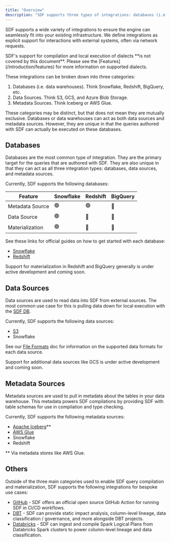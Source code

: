 ```yaml
---
title: "Overview"
description: "SDF supports three types of integrations: databases (i.e. data warehouses), data source, and metadata sources."
---
```


SDF supports a wide variety of integrations to ensure the engine can seamlessly fit into your existing infrastructure. 
We define integrations as explicit support for interactions with external systems, often via network requests.

<Note>
  SDF's support for compilation and local execution of dialects **is not covered by this document**. Please see the [Features](/introduction/features) for more information on supported dialects.
</Note>

These integrations can be broken down into three categories: 

1. Databases (i.e. data warehouses). Think Snowflake, Redshift, BigQuery, etc. 
2. Data Sources. Think S3, GCS, and Azure Blob Storage.
3. Metadata Sources. Think Iceberg or AWS Glue. 

<Info>
  These categories may be distinct, but that does not mean they are mutually exclusive. Databases or data warehouses can act as both data sources and metadata sources. 
  However, they are unique in that the queries authored with SDF can actually be executed on these databases.
</Info>

## Databases

Databases are the most common type of integration. They are the primary target for the queries that are authored with SDF. 
They are also unique in that they can act as all three integration types: databases, data sources, and metadata sources.

Currently, SDF supports the following databases:

| Feature | Snowflake | Redshift | BigQuery |
| ------- | -------- | ---------| -------- |
| Metadata Source | 🟢 | 🟢 | 🔴 |
| Data Source | 🟢 | 🔴 | 🔴 |
| Materialization | 🟢  | 🔴 | 🔴 |

See these links for official guides on how to get started with each database:
- [Snowflake](/integrations/snowflake/getting-started)
- [Redshift](/integrations/redshift/getting-started)

Support for materialization in Redshift and BigQuery generally is under active development and coming soon. 

## Data Sources

Data sources are used to read data into SDF from external sources. The most common use case for this is pulling data down for 
local execution with the [SDF DB](/database/introduction). 

Currently, SDF supports the following data sources:
- [S3](https://aws.amazon.com/s3/)
- Snowflake

See our [File Formats](/database/file-formats) doc for information on the supported data formats for each data source.

Support for additional data sources like GCS is under active development and coming soon.

## Metadata Sources

Metadata sources are used to pull in metadata about the tables in your data warehouse. This metadata powers SDF compilations by providing
SDF with table schemas for use in compilation and type checking. 

Currently, SDF supports the following metadata sources:
- [Apache Iceberg](https://iceberg.apache.org/)**
- [AWS Glue](https://aws.amazon.com/glue/)
- Snowflake
- Redshift

** Via metadata stores like AWS Glue.

## Others

Outside of the three main categories used to enable SDF query compilation and materialization, SDF supports the following integrations for bespoke use cases:

- [GitHub](/integrations/cicd) - SDF offers an official open source GitHub Action for running SDF in CI/CD workflows.
- [DBT](/integrations/dbt) - SDF can provide static impact analysis, column-level lineage, data classification / governance, and more alongside DBT projects.
- [Databricks](/integrations/databricks) - SDF can ingest and compile Spark Logical Plans from Databricks Spark clusters to power column-level lineage and data classification.  

